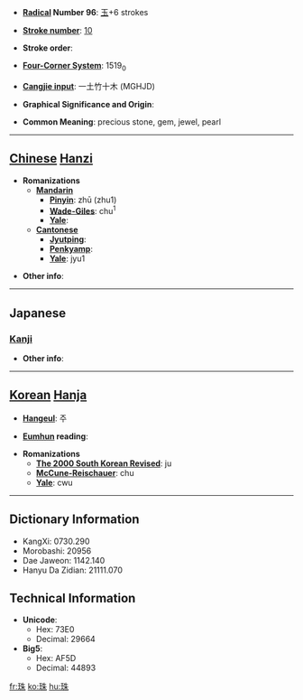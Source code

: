 * '''[[Wiktionary:Chinese radical index| Radical]] Number 96''': [[Wiktionary:Chinese radical index 玉|玉]]+6 strokes

* '''[[Wiktionary:Chinese total strokes index|Stroke number]]''': [[Wiktionary:Chinese total strokes index 10|10]]

* '''Stroke order''': 

* '''[[Wiktionary:Chinese four corner index|Four-Corner System]]''': 1519<sub>0</sub>

* '''[[Wiktionary:Chinese Cangjie index|Cangjie input]]''': 一土竹十木 (MGHJD)

* '''Graphical Significance and Origin''': 

* '''Common Meaning''': precious stone, gem, jewel, pearl

----

== [[Chinese]] [[Hanzi]] ==

* '''Romanizations'''
** '''[[Mandarin]]'''
*** '''[[Pinyin]]''': zhū (zhu1)
*** '''[[Wade-Giles]]''': chu<sup>1</sup>
*** '''[[Yale]]''': 
** '''[[Cantonese]]'''
*** '''[[Jyutping]]''':
*** '''[[Penkyamp]]''': 
*** '''[[Yale]]''': jyu1

* '''Other info''': 

----

==Japanese==
===[[Kanji]]===
{{kanji|on readings=[[しゅ]] (shu)
|kun readings=[[たま]] (tama)
}}

* '''Other info''':  

----

== [[Korean]] [[Hanja]] ==

* '''[[Hangeul]]''': 주

* '''[[Eumhun]] reading''': 

* '''Romanizations'''
** '''[[The 2000 South Korean Revised Romanization|The 2000 South Korean Revised]]''': ju
** '''[[McCune-Reischauer]]''': chu
** '''[[Yale]]''': cwu

----

== Dictionary Information ==

* KangXi: 0730.290
* Morobashi: 20956
* Dae Jaweon: 1142.140
* Hanyu Da Zidian: 21111.070

== Technical Information ==

* '''Unicode''':
** Hex: 73E0
** Decimal: 29664
* '''Big5''':
** Hex: AF5D
** Decimal: 44893

[[fr:珠]]
[[ko:珠]]
[[hu:珠]]